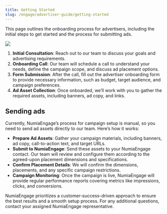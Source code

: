 ```yaml
---
title: Getting Started
slug: /engage/advertiser-guide/getting-started
---
```


This page outlines the onboarding process for advertisers, including the initial steps to get started and the process for submitting ads.


<Image 
  src="/media/engage/advertiser_diagram_light.svg" 
  srcDark="/media/engage/advertiser_diagram_dark.svg" 
/>

1. **Initial Consultation**: Reach out to our team to discuss your goals and advertising requirements.
2. **Onboarding Call**: Our team will schedule a call to understand your needs, define the campaign scope, and discuss ad placement options.
3. **Form Submission**: After the call, fill out the advertiser onboarding form to provide necessary information, such as budget, target audience, and campaign preferences.
4. **Ad Asset Collection**: Once onboarded, we’ll work with you to gather the required assets, including banners, ad copy, and links.

## Sending ads 
Currently, NumiaEngage’s process for campaign setup is manual, so you need to send ad assets directly to our team. Here’s how it works:

* **Prepare Ad Assets**: Gather your campaign materials, including banners, ad copy, call-to-action text, and target URLs.
* **Submit to NumiaEngage**: Send these assets to your NumiaEngage contact. Our team will review and configure them according to the agreed-upon placement dimensions and specifications.
* **Confirm Placement Details**: We will confirm the dimensions, placements, and any specific campaign restrictions.
* **Campaign Monitoring**: Once the campaign is live, NumiaEngage will provide regular performance reports covering metrics like impressions, clicks, and conversions.

NumiaEngage prioritizes a customer-success-driven approach to ensure the best results and a smooth setup process. For any additional questions, contact your assigned NumiaEngage representative.

<Card 
  title="Let's Talk!"
  description="Learn more about NumiaEngage by contacting our team."
  link="https://engage.numia.xyz/#cta"
  icon="headset"
  iconType='regular'
  iconSize='32px'
/>
